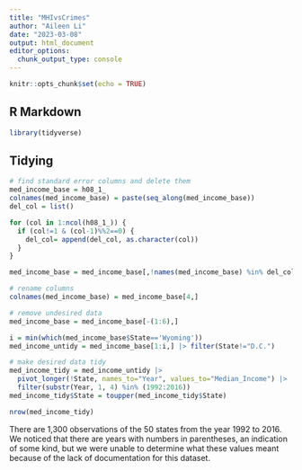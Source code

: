 ```yaml
---
title: "MHIvsCrimes"
author: "Aileen Li"
date: "2023-03-08"
output: html_document
editor_options: 
  chunk_output_type: console
---
```


```r
knitr::opts_chunk$set(echo = TRUE)
```

## R Markdown

```r
library(tidyverse)
```

## Tidying
```r
# find standard error columns and delete them
med_income_base = h08_1_
colnames(med_income_base) = paste(seq_along(med_income_base))
del_col = list()

for (col in 1:ncol(h08_1_)) {
  if (col!=1 & (col-1)%%2==0) {
    del_col= append(del_col, as.character(col))
  }
}

med_income_base = med_income_base[,!names(med_income_base) %in% del_col]

# rename columns
colnames(med_income_base) = med_income_base[4,]

# remove undesired data
med_income_base = med_income_base[-(1:6),]

i = min(which(med_income_base$State=='Wyoming'))
med_income_untidy = med_income_base[1:i,] |> filter(State!="D.C.")

# make desired data tidy
med_income_tidy = med_income_untidy |> 
  pivot_longer(!State, names_to="Year", values_to="Median_Income") |> 
  filter(substr(Year, 1, 4) %in% (1992:2016))
med_income_tidy$State = toupper(med_income_tidy$State)

nrow(med_income_tidy)
```

There are 1,300 observations of the 50 states from the year 1992 to 2016. We noticed that there are years with numbers in parentheses, an indication of some kind, but we were unable to determine what these values meant because of the lack of documentation for this dataset.


